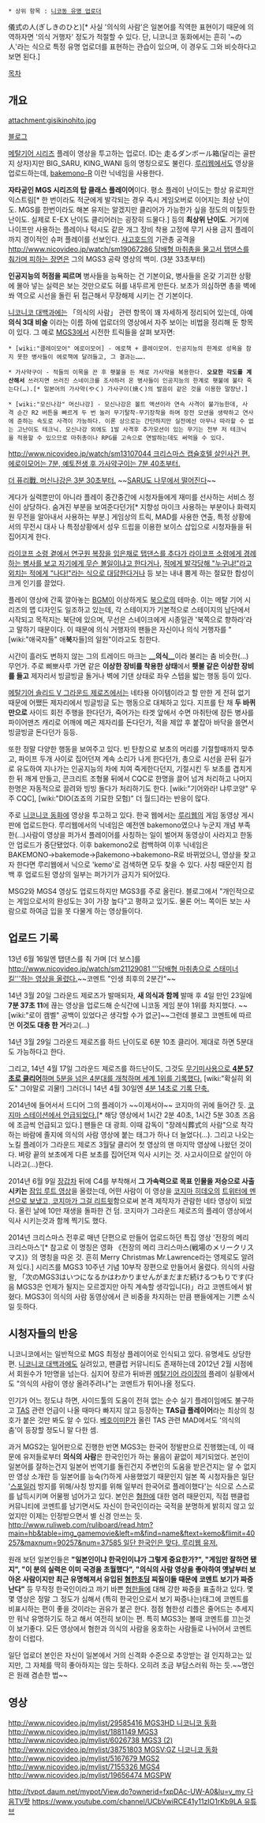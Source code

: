  * 상위 항목 : [[니코동 유명 업로더]]

儀式の人(ぎしきのひと)[* 사실 '의식의 사람'은 일본어를 직역한 표현이기 때문에 의역하자면 '의식 거행자' 정도가 적절할 수 있다. 단, 니코니코 동화에서는 흔히 '~の人'라는 식으로 특정 유명 업로더를 표현하는 관습이 있으며, 이 경우도 그와 비슷하다고 보면 된다.]

[[목차]]

== 개요 ==
attachment:gisikinohito.jpg

[http://danboru.egloos.com/ 블로그]

[[메탈기어 시리즈]] 플레이 영상을 투고하는 업로더. ID는 走るダンボール箱(달리는 골판지 상자)지만 BIG_SARU, KING_WANI 등의 명칭으로도 불린다. [[루리웹]]에서도 영상을 업로드하는데, [http://bbs1.ruliweb.daum.net/gaia/do/ruliweb/family/823/list?bbsId=G001&pageIndex=1&searchKey=userid&searchValue=9RkdrUjLgc10&searchName=bakemono-R&itemId=&itemGroupId=487&platformId=&objCate1=37&t__nil_ruliweb=best&nil_id=16 bakemono-R] 이란 닉네임을 사용한다.

'''자타공인 MGS 시리즈의 탑 클래스 플레이어'''이다. 평소 플레이 난이도는 항상 유로피안 익스트림[* 한 번이라도 적군에게 발각되는 경우 즉시 게임오버로 이어지는 최상 난이도. MGS를 한번이라도 해본 유저는 알겠지만 클리어가 가능한가 싶을 정도의 미칠듯한 난이도. 실제로 E-EX 난이도 클리어러는 굉장히 드물다.] 등의 '''최상위 난이도'''. 거기에 나이프만 사용하는 플레이나 턱시도 같은 개그 장비 착용 고정에 무기 사용 금지 플레이까지 경이적인 슈퍼 플레이를 선보인다. [[샤고호드]]의 기관총 공격을[[http://www.nicovideo.jp/watch/sm19067286 담배형 마취총을 물고서 탭댄스를 춰가며 피하는 장면은]] 그의 MGS3 공략 영상의 백미. (3분 33초부터)

'''인공지능의 허점을 찌르며''' 병사들을 능욕하는 건 기본이요, 병사들을 온갖 기괴한 상황에 몰아 넣는 실력은 보는 것만으로도 혀를 내두르게 만든다. 보초가 의심하면 총을 벽에 쏴 역으로 시선을 돌린 뒤 접근해서 무장해제 시키는 건 기본이다.

[[니코니코 대백과]]에는 「의식의 사람」 관련 항목이 꽤 자세하게 정리되어 있는데, 아예 '''의식 3대 비술''' 이라는 이름 하에 업로더의 영상에서 자주 보이는 비법을 정리해 둔 항목이 있다. 그 예로 [[MGS3]]에서 시전한 트릭들을 살펴 보자면:

 * [wiki:"클레이모어" 에로이모어] - 에로책 + 클레이모어. 인공지능의 한계로 성욕을 참지 못한 병사들이 에로책에 달려들고, 그 결과는…….

 * 가사약구이 - 적들의 이목을 끈 후 횃불을 든 채로 가사약을 복용한다. '''오묘한 각도를 계산해서''' 쓰러지면 쓰러진 스네이크를 조사하러 온 병사들이 인공지능의 한계로 횃불에 불타 죽는다(…).[* 일본어의 가사약(やく) 가사구이(焼く)의 발음이 같은 것을 이용한 말장난.]

 * [wiki:"모신나강" 머신나강] - 모신나강은 볼트 액션이라 연속 사격이 불가능한데, 사격 순간 R2 버튼을 빠르게 두 번 눌러 무기탈착-무기장착을 하며 장전 모션을 생략하고 연사에 준하는 속도로 사격이 가능하다. 이론 상으로는 간단하지만 실전에선 아무나 따라할 수 없는 고난이도 테크닉. 모신나강 외에도 1발 사격후 추가모션이 있는 무기는 전부 저 테크닉을 적용할 수 있으므로 마취총이나 RPG를 고속으로 연발하는데도 써먹을 수 있다.

[[http://www.nicovideo.jp/watch/sm13107044 크리스마스 캡슐호텔 살인사건 편. 에로이모어는 7분, 예토전생 후 가사약구이는 7분 40초부터.]]  

[http://www.nicovideo.jp/watch/sm1058761 더 퓨리戰. 머신나강은 3분 30초부터.] ~~[[원숭이도 나무에서 떨어진다|SARU도 나무에서 떨어진다]]~~

게다가 실력뿐만이 아니라 플레이 중간중간에 시청자들에게 재미를 선사하는 서비스 정신이 상당하다. 숨겨진 부분을 보여준다던가[* 지향성 마이크 사용하는 부분이나 화력지원 무전을 알아내서 사용하는 부분.] 게임상의 트릭, MAD를 사용한 연출, 특정 상황에서의 무전시 대사 나 특정상황에서 성우 드립을 이용한 보이스 삽입으로 시청자들을 뒤집어지게 한다.

[http://www.nicovideo.jp/watch/sm18928006 라이코프 소령 곁에서 연구원 복장을 입은채로 탭댄스를 추다가 라이코프 소령에게 경례하는 병사를 보고 자기에게 무슨 볼일이냐고 한다거나,] [http://www.nicovideo.jp/watch/sm16498797 적에게 발각당해 "누구냐!"라고 외치는 적에게 "나다!"라는 식으로 대답한다거나] 등 보는 내내 뿜게 하는 절묘한 합성이 크게 인기를 끌었다. 

플레이 영상에 간혹 깔아놓는 [[BGM]]이 이상하게도 [[북으로]]의 테마송. 이는 메탈 기어 시리즈의 맵 디자인도 일조하고 있는데, 각 스테이지가 기본적으로 스테이지의 남단에서 시작되고 목적지는 북단에 있으며, 무선은 스네이크에게 시종일관 '북쪽으로 향하라'라고 말하기 때문이다. 이 때문에 의식 거행자의 팬들은 자신이나 의식 거행자를 "[wiki:"애국자들" 애'''북'''자들]의 일원"이라고도 칭한다.

시간이 흘러도 변하지 않는 그의 트레이드 마크는 '''__의식__'''이라 불리는 춤 비슷한(...) 무언가. 주로 삐뽀사루 가면 같은 '''이상한 장비를 착용한 상태'''에서 '''횃불 같은 이상한 장비를 들고''' 제자리서 빙글빙글 돌거나 벽에 기댄 상태로 좌우 스텝을 밟는 행동 등이 있다.

[[메탈기어 솔리드 V 그라운드 제로즈]]에서는 네타용 아이템이라고 할 만한 게 전혀 없기 때문에 어쨌든 제자리에서 빙글빙글 도는 행동으로 대체하고 있다. 지프를 탄 채 '''두 바퀴만으로''' 사이드 회전 주행을 한다던가, 죽어가는 타겟 앞에서 수면 마취탄에 잠든 병사를 파이어맨즈 캐리로 어깨에 메곤 제자리를 돈다던가, 적을 제압 후 붙잡아 바닥을 쓸면서 빙글빙글 돈다던가 등등. 

또한 정말 다양한 행동을 보여주고 있다. 빈 탄창으로 보초의 머리를 기절할때까지 맞추고, 파이프 두개 사이로 집어던져 계속 소리가 나게 한다던가, 총으로 시선을 끈뒤 길가로 유도하여 지나가는 인공지능의 차에 치여 죽게한다던지, 기절시킨 두 보초를 겹치게 한 뒤 깨게 만들고, 콘크리트 조형물 뒤에서 CQC로 한명을 끌어 넘겨 처리하고 나머지 한명은 자동적으로 끌려와 빙빙 돌다가 처리하기도 한다. [wiki:"기어와라! 냐루코양" 우주 CQC], [wiki:"DIO(죠죠의 기묘한 모험)" 더 월드]라는 반응이 많다.

주로 [[니코니코 동화]]에 영상을 투고하고 있다. 한국 웹에서는 [[루리웹]]의 게임 동영상 게시판에 업로드한다. 루리웹에서의 닉네임은 예전엔 bakemono였으나 누군지 개념 부족한(...)사람이 영상을 퍼가서 플레이어를 사칭하는 일이 벌어져 동영상이 사라지고 한동안 업로드가 중단됐었다. 이후 bakemono2로 컴백하여 이후 닉네임은 ΒAKEMONO→bakemode→βakemono→bakemono-R로 바뀌었으니, 영상을 찾고자 한다면 루리웹에서 닉으로 'kemo'로 검색하면 모두 찾을 수 있다. 사칭 때문인지 컴백 후 업로드된 영상의 일부는 퍼가기가 금지가 되어있다. 

MSG2와 MGS4 영상도 업로드하지만 MGS3를 주로 올린다. 블로그에서 "개인적으로는 게임으로서의 완성도는 3이 가장 높다"고 평하고 있기도. 물론 어느 쪽이든 보는 사람으로 하여금 입을 못 다물게 하는 영상들이다.

== 업로드 기록 ==
13년 6월 16일엔 탭댄스를 춰 가며 [더 보스]를 [[http://www.nicovideo.jp/watch/sm21129081 '''담배형 마취총으로 스태미너 킬'''하는 영상을 올렸다.]]~~코멘트 "인생 최후의 2분간"~~

14년 3월 20일 그라운드 제로즈가 발매되자, '''새 의식과 함께''' 발매 후 4일 만인 23일에 '''7분 37초 11'''에 끊는 영상을 업로드해 순식간에 니코동 게임 분야 1위를 차지했다. ~~[wiki:"로이 캠벨" 공백이 있었다곤 생각할 수가 없군]~~그런데 블로그 코멘트에 따르면 '''이것도 대충 한 거'''라고(...)

14년 3월 29일 그라운드 제로즈를 하드 난이도로 6분 10초 클리어. 제대로 하면 5분대도 가능하다고 한다.

그리고, 14년 4월 17일 그라운드 제로즈를 하드난이도, 그것도 [http://bbs1.ruliweb.daum.net/gaia/do/ruliweb/family/823/read?articleId=6841805&objCate1=&bbsId=G001&searchKey=userid&itemGroupId=487&searchName=bakemono-R&itemId=&searchValue=9RkdrUjLgc10&platformId=&pageIndex=1 무기미사용으로 '''4분 57초로 클리어'''하며 5분을 넘은 4분대를 개척하며 세계 1위를 기록했다.] [wiki:"확실히 외도" 그야말로 괴물!] 그러더니 14년 4월 30일엔 [http://bbs2.ruliweb.daum.net/gaia/do/ruliweb/default/3290/read?bbsId=G004&articleId=213479&itemId=537 4분 14초로 기록 단축.]

2014년에 들어서서 드디어 그의 플레이가 ~~이제서야~~ 코지마의 귀에 들어간 듯. [http://www.youtube.com/watch?v=vHxPh3NbI_s 코지마 스테이션에서 언급되었다.][* 해당 영상에서 1시간 2분 40초, 1시간 5분 30초 즈음에 조금씩 언급되고 있다.] 팬들은 대 광희. 이때 감독이 "장례식葬式의 사람"으로 착각하는 바람에 졸지에 의식의 사람 영상에 붙는 태그가 하나 더 늘었다(...). 그리고 나오는 노킬 플레이가 그라운드 제로즈 3월달 클리어 첫 영상의 맨 마지막 영상에 나왔던 것이다. 벼랑 끝의 보초에게 다른 보초를 집어던져 익사 시키는 것. 사고사이므로 살인이 아니라고(...)한다.

2014년 6월 9일 [[장갑차]] 뒤에 C4를 부착해서 '''그 가속력으로 목표 인물을 저승으로 사출시키는''' [http://www.nicovideo.jp/watch/sm23740798 잠입 루트 영상]을 올렸는데, 어떤 사람이 이 영상을 [[코지마 히데오]]의 [https://twitter.com/Kimi_SASAMIFLY/status/475997739314999301 트위터에 멘션으로 보냈고, 코지마가 그걸 리트윗]함으로써 본격 제작자가 관람한 네타 영상이 되었다. 올린 날에 10만 재생을 돌파한 건 덤. 코지마가 그라운드 제로즈의 플레이 영상에서 익사 시키는것과 함께 찍기도 했다.

2014년 크리스마스 전후로 매년 단편으로 만들어 업로드하던 특집 영상 '전장의 메리 크리스마스'[* 참고로 이 명칭은 영화 《전장의 메리 크리스마스(戦場のメリークリスマス)》의 명칭을 따온 것. 흔히 Merry Christmas Mr.Lawrence라는 영제로도 알려져 있다.] 시리즈를 MGS3 10주년 기념 10부작 장편으로 만들어서 올렸다. 의식의 사람 왈, 「次のMGS3はいつになるかはわかりませんがまだまだ続けるつもりです(다음 MGS3은 언제가 될지는 모르겠지만 아직 계속할 생각입니다)」라고 코멘트에서 밝혔다. MGS3이 의식의 사람 동영상에서 큰 비중을 차지하는 만큼 팬들에게는 기쁜 소식일 듯하다.
== 시청자들의 반응 ==
니코니코에서는 일반적으로 MGS 최정상 플레이어로 인식되고 있다. 유명세도 상당한 편. [[니코니코 대백과]]에도 실려있고, 팬클럽 커뮤니티도 존재하는데 2012년 2월 시점에서 회원수가 1만명을 넘는다. 심지어 장르가 뒤바뀐 [[메탈기어 라이징]]의 플레이 실황에서도 "의식의 사람이 영상 올려주려나"는 코멘트가 튀어나올 정도다.

인기가 어느 정도냐 하면, 사이드툴의 도움이 전혀 없는 순수 실기 플레이임에도 불구하고 [[TAS]] 관련 언급이 나올 때마다 빠지지 않고 등장하는 '''TAS급 플레이어'''라는 최상의 칭호가 붙은 것만 봐도 알 수 있다. [[베호이미]]P가 올린 TAS 관련 MAD에서도 '의식의 춤'이 등장할 정도니 말 다한 셈.

과거 MGS2는 일어판으로 진행한 반면 MGS3는 한국어 정발판으로 진행했는데, 이 때문에 유저들로부터 '''의식의 사람'''은 한국인인가 하는 물음이 끝없이 제기되었다. 본인이 일본어를 잘하는건지 일본어 번역기를 돌린건지 주변인의 도움을 받은건지는 알 수 없지만 영상 소개란 등 일본어를 능숙(?)하게 사용했었기 때문인지 일본 쪽 시청자들은 일단 '[[스포일러]] 방지를 위해/사칭 방지를 위해 일부러 한국어로 플레이했다'는 식으로 스스로를 납득시키며 어물쩡 넘어가고 있다. 본인은 [[혐한]]에 대한 염려 때문인지, 직접 팬클럽 커뮤니티에 코멘트를 남기면서도 자신이 한국인이라는 국적을 분명하게 밝히지 않고 있었지만 이제는 인정받으면서 별 신경 안쓰는 듯.
[[http://www.ruliweb.com/ruliboard/read.htm?main=hb&table=img_gamemovie&left=m&find=name&ftext=kemo&flimit=40257&maxnum=90257&num=37585 일단 한국인은 맞다. 루리웹 유저.]]

원래 보던 일본인들은 '''"일본인이냐 한국인이냐가 그렇게 중요한가?", "게임만 잘하면 됐지", "이 분의 실력은 이미 국경을 초월했다", "의식의 사람 영상을 좋아하여 옛날부터 보아온 사람이지만 최근 유명해져서 유입된 [[혐한초딩]] 찌질이들 때문에 코멘트 보기가 짜증난다"''' 등 무작정 한국인이라고 까기 바쁜 [[혐한]]들에 대해 강한 짜증을 표출하고 있다. 몇몇 영상은 정말 그 정도가 심해서 (특히 한국인으로서 보기 짜증나는)태그에 코멘트를 비표시하는 편이 좋을 것이라는 권유가 붙곤 한다. 점점 혐한성 리플은 줄어드는 추세지만 워낙 유명하기도 하고 해서 여전히 보이는 편. 특히 MGS3는 볼때 코멘트를 끄는것이 보기좋다. 모든 영상에서 혐한과 의식의 사람을 옹호하는 사람들로 나뉘어서 코멘트창이 더럽다.

일단 업로더 본인은 자신이 일본에서 거의 신격화 수준으로 추앙받는 걸 인지하고는 있지만, 그 자체를 딱히 좋아하지는 않는 듯하다. 오히려 조금 부담스러워 하는 듯.~~명인은 원래 겸손한 법~~
== 영상 ==
[[http://www.nicovideo.jp/mylist/29585416 MGS3HD 니코니코 동화]]
[[http://www.nicovideo.jp/mylist/1881149 MGS3]]
[[http://www.nicovideo.jp/mylist/6026738 MGS3 (2)]]
[[http://www.nicovideo.jp/mylist/38751803 MGSV:GZ 니코니코 동화]]
[[http://www.nicovideo.jp/mylist/5167679 MGS2]]
[[http://www.nicovideo.jp/mylist/7155326 MGS4]]
[[http://www.nicovideo.jp/mylist/19656474 MGSPW]]

[[http://tvpot.daum.net/mypot/View.do?ownerid=fxpDAc-UW-A0&lu=v_my 다음TV팟]]
[[https://www.youtube.com/channel/UCbVwiRCE41y11zIO1rKb9LA 유튜브]]
